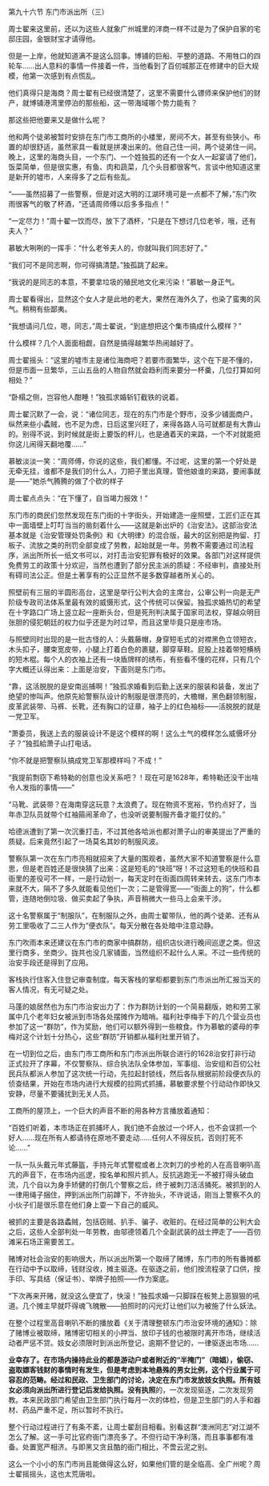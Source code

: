 

第九十六节 东门市派出所（三）

周士翟来这里前，还以为这些人就象广州城里的洋商一样不过是为了保护自家的宅邸庄园，金银财宝才请得他。

但是一上岸，他就知道满不是这么回事。博铺的巨船、平整的道路、不用牲口的四轮车……出人意料的事情一件接着一件，当他看到了百仞城那正在修建中的巨大规模，他第一次感到有点慌乱。

他们真得只是海商？周士翟有已经很清楚了，这里不需要什么镖师来保护他们的财产，就博铺港湾里停泊的那些船，这一带海域哪个势力能有？

那这些把他要来又是做什么呢？

他和两个徒弟被暂时安排在东门市工商所的小楼里，房间不大，甚至有些狭小。布置的却很舒适，虽然家具一看就是拼凑出来的。他自己住一间，两个徒弟住一间。晚上，这里的海商头目，一个东门、一个姓独孤的还有一个女人一起宴请了他们，饭菜简单，但是很实惠，有鱼、肉和蔬菜，几个头目都很客气，言谈中他知道这里是新开的墟市，人来得多了之后有些乱。

“――虽然招募了一些警察，但是对这大明的江湖环境可是一点都不了解，”东门吹雨很客气的敬了杯酒，“还请周师傅以后多多指点！”

“一定尽力！”周十翟一饮而尽，放下了酒杯，“只是在下想讨几位老爷，哦，还有夫人？”

慕敏大咧咧的一挥手：“什么老爷夫人的，你就叫我们同志好了。”

“我们可不是同志啊，你可得搞清楚。”独孤跳了起来。

“我说的是同志的本意，不要拿垃圾的殖民地文化来污染！”慕敏一身正气。

周士翟看得出，显然这个女人才是此地的老大，果然在海外久了，也染了蛮夷的风气。稍稍有些鄙夷。

“我想请问几位，嗯，同志，”周士翟说，“到底想把这个集市搞成什么模样？”

什么模样？几个人面面相觑，自然是搞得越繁华热闹越好了。

周士翟摇头：“这里的墟市主是诸位海商吧？若要市面繁华，这个在下是不懂的，但是市面一旦繁华，三山五岳的人物自然就会趋利而来要分一杯羹，几位打算如何相处？”

“卧榻之侧，岂容他人酣睡！”独孤求婚斩钉截铁的说着。

周士翟沉默了一会，说：“诸位同志，现在的东门市是个野市，没多少铺面商户，纵然来些小蟊贼，也不足为虑，日后这里兴旺了，来得各路人马可就都是有大靠山的。别得不说，到时候就是街上要饭的杆儿，也是通着天的来路，一个不对就能把你这儿闹得天翻地覆……”

慕敏淡淡一笑：“周师傅，你说的这些，我们都懂。不过呢，这里的第一个好处是无牵无挂，谁都不是我们的什么人，刀把子里出真理，管他娘谁的来路，要闹事就是――”她杀气腾腾的做了个砍的样子

周士翟点点头：“在下懂了，自当竭力报效！”

东门市的商民们忽然发现在东门街的十字街头，开始建造一座照壁，工匠们正在其中一面墙壁上叮叮当当的凿刻着什么――这就是新出炉的《治安法》。这部治安法基本就是《治安管理处罚条例》和《大明律》的混合版，最大的区别把是拘留、打板子、流放之类的刑罚全部变成了劳教，起始就是一年。劳教不需要通过司法程序，派出所所长一纸文书可以，对打击治安犯罪有极好的效果。各部门对这样提供免费劳工的政策十分欢迎，当然也遭到了部分民主派的质疑：不经审判，直接处刑有碍司法公正。但是土著享有的公正显然不是多数穿越者所关心的。

照壁前有三层的半圆形高台，这里是举行公判大会的主席台，公审公判一向是无产阶级专政司法体系里最有效的威慑形式，这个传统可以保留。独孤求婚热切的希望在十字路口广场上竖立起一座断头台，但是死刑判决属于国家司法权，穿越众明目张胆的侵犯朝廷的权力似乎还是为时过早，而且这里毕竟只是座市场。

与照壁同时出现的是一批古怪的人：头戴藤帽，身穿短毛式的对襟黑色立领短衣，木头扣子，腰束宽皮带，小腿上打着白色的裹腿，脚穿草鞋。屁股上挂着带短横柄的短木棍。每个人的衣袖上还有一块盾牌样的绣布，有些看不懂的花样，只有几个字大概还认得出来：上面是治安，下面则是东门市。

“靠，这活脱脱的是安南巡捕啊！”独孤求婚看到后勤上送来的服装和装备，发出了绝望的惨叫声。他原先給警察队设计的制服是很漂亮的，大檐帽，黑色翻领制服，皮革武装带、马裤、长靴，还有胸口的证章，袖子上的红色袖标――活脱脱的就是一党卫军。

“萧委员，我送上去的服装设计不是这个模样的啊！这么土气的模样怎么威慑坏分子？”独孤給萧子山打电话。

“你不就是把警察队搞成党卫军那模样吗？不成！”

“我提前剽窃下希特勒的创意也没关系吧？！现在可是1628年，希特勒还没干出啥令人发指的事情――”

“马靴、武装带？在海南穿这玩意？太浪费了。现在物资不宽裕，节约点好了，当年赤卫队员就带个红袖箍闹革命了，也没听说要制服齐备才能打仗的。”

哈德派遭到了第一次沉重打击，不过其他各哈派也都对萧子山的审美提出了严重的质疑。后来竟然引起了一场莫名其妙的制服风波。

警察队第一次在东门市亮相就招来了大量的围观者，虽然大家不知道警察是什么意思，但是老百姓还是很快猜了出来：这是短毛的“快班”呀！不过这短毛的快班和县衙里的差役可不一样，一是行动划一，每天定时在街面四周转来转去，这东门市本来就不大，隔不了多久就能看见他们一次；二是管得宽――“街面上的狗”，什么都管，连随地倒垃圾、做买卖起了争执，声音稍微大一些马上会来干涉。

这十名警察属于“制服队”，在制服队之外，由周士翟带队，他的两个徒弟、还有从劳工里吸收了二三人作为“便衣队”。每天分散在各处暗中注意动静。

东门吹雨本来还建议在东门市的商家中搞群防，组织店伙进行晚间巡逻之类。但这里行商多，坐商少。拢共也没几家铺面，当然组织不起什么人来。不过一些传统的治安手段还是得到了应用。

客栈执行住客入住登记审查制度。每天客栈的掌柜都要到东门市派出所汇报当天的客人情况，有无可疑之处。

马蓬的娘居然也为东门市治安出力了：作为群防计划的一个简易翻版，她和劳工家属中几个老年妇女被派到市场各处摆摊作为暗哨。福利社李梅手下的几个营业员也参加了这一“群防”，作为奖励，他们可以额外得到一些粮食。作为慕敏的婆母的李梅对这个计划十分热心，这些“群防”开销都从福利社里开销了。

在一切到位之后，由东门市工商所和东门市派出所联合进行的1628治安打非行动正式拉开了序幕，不仅警察队、综合执法队全体参加，军事组、治安组和百仞公社民兵队都派人参加了这次统一行动，先拉起封锁线，然后各队根据前阶段便衣队的侦查结果，开始在市场内进行大规模的拉网式抓捕，慕敏要求整个行动动作即快又安静，尽量不要骚扰到无关人员。

工商所的屋顶上，一个巨大的声音不断的用各种方言播放着通知：

“百姓们听着，本市场正在抓捕坏人，我们绝不会放过一个坏人，也不会误抓一个好人……现在所有人都请待在原地不要走动……任何人不得反抗，否则打死不论……”

一队一队头戴元年式藤盔，手持元年式警棍或者上次刺刀的步枪的人在高音喇叭高亢的声音下，在市场内巡逻，按名单和照片抓人。反抗逃跑无一不被打得头破血流，几个自以为身手矫健的打倒几个警察之后，终于被刺刀活活捅死。被抓到的人一律用绳子捆住，押到派出所门前蹲下，不许抬头，不许说话，刚当上警察不久的小伙子们是很乐意在他们身上耍一下自己的威风。

被抓的主要是各路蟊贼，包括窃贼、扒手、骗子、收赃的。在经过简单的公判大会之后，这些人全部判处一年劳教，由邬德领着几个全副武装的战士押走了――百仞滩采石场正需要苦工。

赌博对社会治安的影响很大，所以派出所第一个取缔了赌博，东门市的所有番摊都在行动中予以取缔，钱财没收，摊主驱逐。在驱逐之前，他们按流程录了口供，按手印、写具结（保证书）、举牌子拍照――作为案底。

“下次再来开赌，就没这么便宜了，快滚！”独孤求婚一只脚踩在板凳上恶狠狠的吼道。几个摊主早就吓得魂飞魄散――拍照时的闪光灯让他们以为被施了什么妖法。

在整个过程里高音喇叭不断的播放着《关于清理整顿东门市治安环境的通知》：除了赌博业被取缔，赌博密切相关的小押当、放印子钱的也被限时离开市场，继续活动者严惩不贷。妓女必须限时到派出所登记，逾期不登记的，一律驱逐出市场……

**业幸存了。在市场内操持此业的都是游动户或者附近的“半掩门”（暗娼），偷窃、盗取嫖客钱财的事情时有发生，但是考虑到本地悬殊的男女比例，这个行业属于可容忍的范畴。经过和民政、卫生部门的讨论，决定在东门市发放妓女执照。所有妓女必须向派出所进行登记后发给执照。没有执照**的，一次发现驱逐，二次发现劳教。本来民政部门希望由卫生部门执行每月一次的体检，但是卫生部门的人手和器材、药品严重不足，所以暂时不执行。

整个行动过程进行了有条不紊，让周士翟刮目相看。别看这群“澳洲同志”对江湖不怎么了解。这一手可比官府衙门漂亮多了。不但行动干净利落，而且事事都有准备。处置宽严相济。与即黑又贪且酷的衙门相比，不啻云泥之别。

这么一个小小的东门市尚且能做得这么好，如果他们管的是全临高、全广州呢？周士翟摇摇头，这也太荒唐啦。

